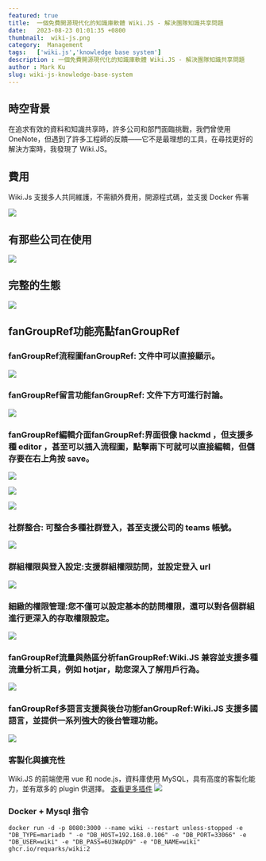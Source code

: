```yaml
---
featured: true
title:  一個免費開源現代化的知識庫軟體 Wiki.JS - 解決團隊知識共享問題
date:   2023-08-23 01:01:35 +0800
thumbnail:  wiki-js.png
category:  Management
tags:   ['wiki.js','knowledge base system']
description : 一個免費開源現代化的知識庫軟體 Wiki.JS - 解決團隊知識共享問題
author : Mark Ku
slug: wiki-js-knowledge-base-system
---
```

## 時空背景
在追求有效的資料和知識共享時，許多公司和部門面臨挑戰，我們曾使用 OneNote，但遇到了許多工程師的反饋——它不是最理想的工具，在尋找更好的解決方案時，我發現了 Wiki.JS。

## 費用
Wiki.Js 支援多人共同維護，不需額外費用，開源程式碼，並支援 Docker 佈署

![](1.png)
## 有那些公司在使用
![](2.png)

## 完整的生態
![](3.png)

## fanGroupRef功能亮點fanGroupRef

### fanGroupRef流程圖fanGroupRef: 文件中可以直接顯示。
![](4.png)

### fanGroupRef留言功能fanGroupRef: 文件下方可進行討論。
![](5.png)

### fanGroupRef編輯介面fanGroupRef:界面很像 hackmd ，但支援多種 editor ，甚至可以插入流程圖，點擊兩下可就可以直接編輯，但儲存要在右上角按 save。

![](6.png)

![](7.png)

![](8.png)

### 社群整合: 可整合多種社群登入，甚至支援公司的 teams 帳號。
![](9.png)

### 群組權限與登入設定:支援群組權限訪問，並設定登入 url
![](10.png)

### 細緻的權限管理:您不僅可以設定基本的訪問權限，還可以對各個群組進行更深入的存取權限設定。
![](11.png)

### fanGroupRef流量與熱區分析fanGroupRef:Wiki.JS 兼容並支援多種流量分析工具，例如 hotjar，助您深入了解用戶行為。
![](12.png)

### fanGroupRef多語言支援與後台功能fanGroupRef:Wiki.JS 支援多國語言，並提供一系列強大的後台管理功能。
![](13.png)

### 客製化與擴充性
Wiki.JS 的前端使用 vue 和 node.js，資料庫使用 MySQL，具有高度的客製化能力，並有眾多的 plugin 供選擇。
[查看更多插件](https://js.wiki/modules)
![](13.png)

### Docker + Mysql 指令
```
docker run -d -p 8080:3000 --name wiki --restart unless-stopped -e "DB_TYPE=mariadb " -e "DB_HOST=192.168.0.106" -e "DB_PORT=33066" -e "DB_USER=wiki" -e "DB_PASS=6U3WApD9" -e "DB_NAME=wiki" ghcr.io/requarks/wiki:2
```